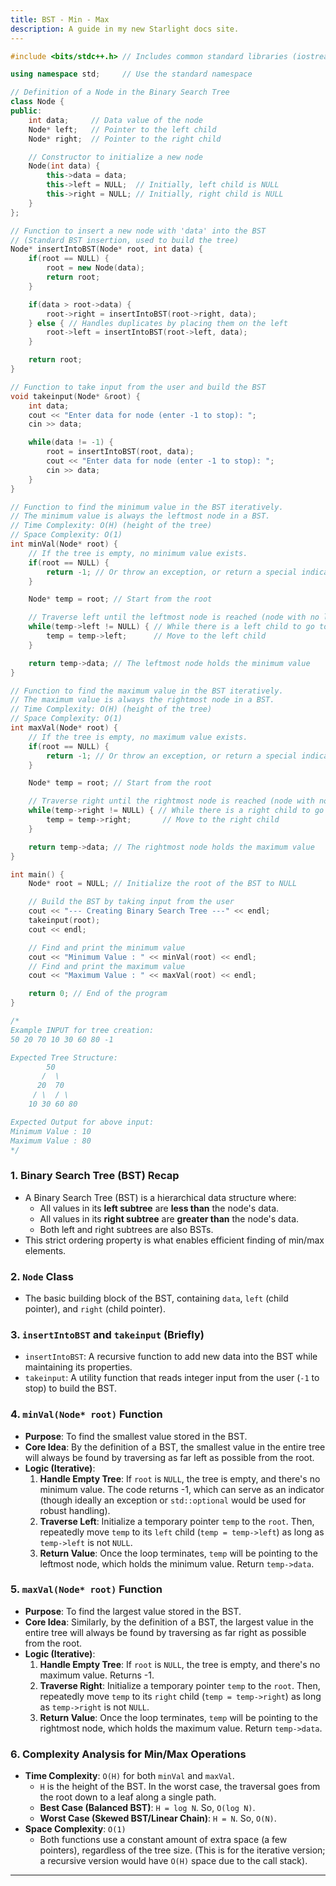 ```yaml
---
title: BST - Min - Max
description: A guide in my new Starlight docs site.
---
```


```cpp
#include <bits/stdc++.h> // Includes common standard libraries (iostream)

using namespace std;     // Use the standard namespace

// Definition of a Node in the Binary Search Tree
class Node {
public:
    int data;     // Data value of the node
    Node* left;   // Pointer to the left child
    Node* right;  // Pointer to the right child

    // Constructor to initialize a new node
    Node(int data) {
        this->data = data;
        this->left = NULL;  // Initially, left child is NULL
        this->right = NULL; // Initially, right child is NULL
    }
};

// Function to insert a new node with 'data' into the BST
// (Standard BST insertion, used to build the tree)
Node* insertIntoBST(Node* root, int data) {
    if(root == NULL) {
        root = new Node(data);
        return root;
    }

    if(data > root->data) {
        root->right = insertIntoBST(root->right, data);
    } else { // Handles duplicates by placing them on the left
        root->left = insertIntoBST(root->left, data);
    }

    return root;
}

// Function to take input from the user and build the BST
void takeinput(Node* &root) {
    int data;
    cout << "Enter data for node (enter -1 to stop): ";
    cin >> data;

    while(data != -1) {
        root = insertIntoBST(root, data);
        cout << "Enter data for node (enter -1 to stop): ";
        cin >> data;
    }
}

// Function to find the minimum value in the BST iteratively.
// The minimum value is always the leftmost node in a BST.
// Time Complexity: O(H) (height of the tree)
// Space Complexity: O(1)
int minVal(Node* root) {
    // If the tree is empty, no minimum value exists.
    if(root == NULL) {
        return -1; // Or throw an exception, or return a special indicator.
    }

    Node* temp = root; // Start from the root

    // Traverse left until the leftmost node is reached (node with no left child)
    while(temp->left != NULL) { // While there is a left child to go to
        temp = temp->left;      // Move to the left child
    }

    return temp->data; // The leftmost node holds the minimum value
}

// Function to find the maximum value in the BST iteratively.
// The maximum value is always the rightmost node in a BST.
// Time Complexity: O(H) (height of the tree)
// Space Complexity: O(1)
int maxVal(Node* root) {
    // If the tree is empty, no maximum value exists.
    if(root == NULL) {
        return -1; // Or throw an exception, or return a special indicator.
    }

    Node* temp = root; // Start from the root

    // Traverse right until the rightmost node is reached (node with no right child)
    while(temp->right != NULL) { // While there is a right child to go to
        temp = temp->right;       // Move to the right child
    }

    return temp->data; // The rightmost node holds the maximum value
}

int main() {
    Node* root = NULL; // Initialize the root of the BST to NULL

    // Build the BST by taking input from the user
    cout << "--- Creating Binary Search Tree ---" << endl;
    takeinput(root);
    cout << endl;

    // Find and print the minimum value
    cout << "Minimum Value : " << minVal(root) << endl;
    // Find and print the maximum value
    cout << "Maximum Value : " << maxVal(root) << endl;

    return 0; // End of the program
}

/*
Example INPUT for tree creation:
50 20 70 10 30 60 80 -1

Expected Tree Structure:
        50
       /  \
      20  70
     / \  / \
    10 30 60 80

Expected Output for above input:
Minimum Value : 10
Maximum Value : 80
*/
```

### 1\. Binary Search Tree (BST) Recap

  * A Binary Search Tree (BST) is a hierarchical data structure where:
      * All values in its **left subtree** are **less than** the node's data.
      * All values in its **right subtree** are **greater than** the node's data.
      * Both left and right subtrees are also BSTs.
  * This strict ordering property is what enables efficient finding of min/max elements.

### 2\. `Node` Class

  * The basic building block of the BST, containing `data`, `left` (child pointer), and `right` (child pointer).

### 3\. `insertIntoBST` and `takeinput` (Briefly)

  * `insertIntoBST`: A recursive function to add new data into the BST while maintaining its properties.
  * `takeinput`: A utility function that reads integer input from the user (`-1` to stop) to build the BST.

### 4\. `minVal(Node* root)` Function

  * **Purpose**: To find the smallest value stored in the BST.
  * **Core Idea**: By the definition of a BST, the smallest value in the entire tree will always be found by traversing as far left as possible from the root.
  * **Logic (Iterative)**:
    1.  **Handle Empty Tree**: If `root` is `NULL`, the tree is empty, and there's no minimum value. The code returns -1, which can serve as an indicator (though ideally an exception or `std::optional` would be used for robust handling).
    2.  **Traverse Left**: Initialize a temporary pointer `temp` to the `root`. Then, repeatedly move `temp` to its `left` child (`temp = temp->left`) as long as `temp->left` is not `NULL`.
    3.  **Return Value**: Once the loop terminates, `temp` will be pointing to the leftmost node, which holds the minimum value. Return `temp->data`.

### 5\. `maxVal(Node* root)` Function

  * **Purpose**: To find the largest value stored in the BST.
  * **Core Idea**: Similarly, by the definition of a BST, the largest value in the entire tree will always be found by traversing as far right as possible from the root.
  * **Logic (Iterative)**:
    1.  **Handle Empty Tree**: If `root` is `NULL`, the tree is empty, and there's no maximum value. Returns -1.
    2.  **Traverse Right**: Initialize a temporary pointer `temp` to the `root`. Then, repeatedly move `temp` to its `right` child (`temp = temp->right`) as long as `temp->right` is not `NULL`.
    3.  **Return Value**: Once the loop terminates, `temp` will be pointing to the rightmost node, which holds the maximum value. Return `temp->data`.

### 6\. Complexity Analysis for Min/Max Operations

  * **Time Complexity**: `O(H)` for both `minVal` and `maxVal`.
      * `H` is the height of the BST. In the worst case, the traversal goes from the root down to a leaf along a single path.
      * **Best Case (Balanced BST)**: `H = log N`. So, `O(log N)`.
      * **Worst Case (Skewed BST/Linear Chain)**: `H = N`. So, `O(N)`.
  * **Space Complexity**: `O(1)`
      * Both functions use a constant amount of extra space (a few pointers), regardless of the tree size. (This is for the iterative version; a recursive version would have `O(H)` space due to the call stack).

-----

